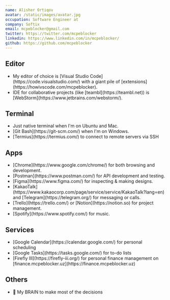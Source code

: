 ```yaml
---
name: Alisher Ortiqov
avatar: /static/images/avatar.jpg
occupation: Software Engineer at
company: Softix
email: mcpeblocker@gmail.com
twitter: https://twitter.com/mcpeblocker
linkedin: https://www.linkedin.com/in/mcpeblocker/
github: https://github.com/mcpeblocker
---
```


## Editor

<ul>
  <li>
    My editor of choice is [Visual Studio Code](https://code.visualstudio.com/) with a giant pile of
    [extensions](https://howivscode.com/mcpeblocker).
  </li>
  <li>
    IDE for collaborative projects (like [teambl](https://teambl.net)) is
    [WebStorm](https://www.jetbrains.com/webstorm/).
  </li>
</ul>

## Terminal

<ul>
  <li>Just native terminal when I'm on Ubuntu and Mac.</li>
  <li>[Git Bash](https://git-scm.com/) when I'm on Windows.</li>
  <li>[Termius](https://termius.com/) to connect to remote servers via SSH</li>
</ul>

## Apps

<ul>
  <li>[Chrome](https://www.google.com/chrome/) for both browsing and development.</li>
  <li>[Postman](https://www.postman.com/) for API development and testing.</li>
  <li>[Figma](https://www.figma.com/) for inspecting & making designs.</li>
  <li>
    [KakaoTalk](https://www.kakaocorp.com/page/service/service/KakaoTalk?lang=en) and
    [Telegram](https://telegram.org/) for messaging or calls.
  </li>
  <li>[Trello](https://trello.com/) or [Notion](https://notion.so) for project management.</li>
  <li>[Spotify](https://www.spotify.com/) for music.</li>
</ul>

## Services

<ul>
  <li>[Google Calendar](https://calendar.google.com/) for personal scheduling</li>
  <li>[Google Tasks](https://tasks.google.com/) for to-do lists</li>
  <li>
    [Firefly III](https://firefly-iii.org/) for personal finance management on
    [finance.mcpeblocker.uz](https://finance.mcpeblocker.uz)
  </li>
</ul>

## Others

<ul>
  <li>🧠 My BRAIN to make most of the decisions</li>
</ul>
